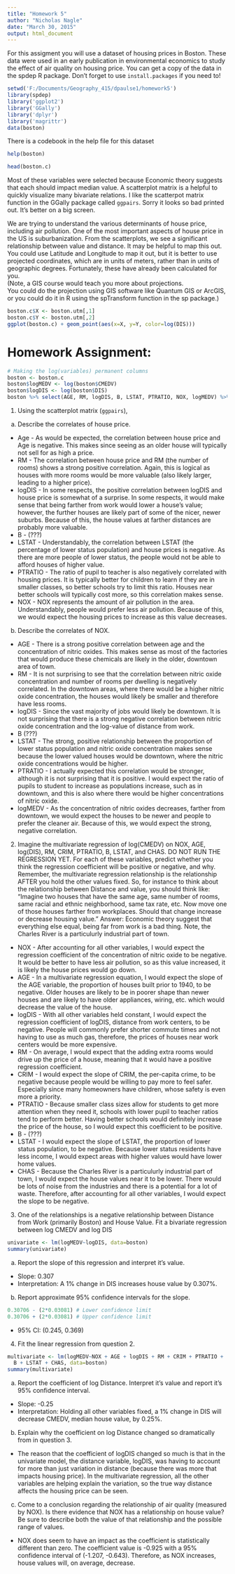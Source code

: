 ```yaml
---
title: "Homework 5"
author: "Nicholas Nagle"
date: "March 30, 2015"
output: html_document
---
```


For this assigment you will use a dataset of housing prices in Boston.
These data were used in an early publication in environmental economics to study the effect of air quality on housing price.
You can get a copy of the data in the spdep R package.
Don't forget to use `install.packages` if you need to!

```r
setwd('F:/Documents/Geography_415/dpaulse1/homework5')
library(spdep)
library('ggplot2')
library('GGally')
library('dplyr')
library('magrittr')
data(boston)
```

There is a codebook in the help file for this dataset
```r
help(boston)
```

```r
head(boston.c)
```

Most of these variables were selected because Economic theory suggests that each should impact median value.  A scatterplot matrix is a helpful to quickly visualize many bivariate relations.  I like the scatterpot matrix function in the GGally package called `ggpairs`.
Sorry it looks so bad printed out.  It's better on a big screen.

We are trying to understand the various determinants of house price, including air pollution.
One of the most important aspects of house price in the US is suburbanization.
From the scatterplots, we see a significant relationship between value and distance.
It may be helpful to map this out.
You could use Latitude and Longitude to map it out, but it is better to use projected coordinates, which are in units of meters, rather than in units of geographic degrees.
Fortunately, these have already been calculated for you.  
(Note, a GIS course would teach you more about projections.  
You could do the projection using GIS software like Quantum GIS or ArcGIS, or you could do it in R using the spTransform function in the sp package.)


```r
boston.c$X <- boston.utm[,1]
boston.c$Y <- boston.utm[,2]
ggplot(boston.c) + geom_point(aes(x=X, y=Y, color=log(DIS)))
```

# Homework Assignment:
```r
# Making the log(variables) permanent columns
boston <- boston.c
boston$logMEDV <- log(boston$CMEDV)
boston$logDIS <- log(boston$DIS)
boston %>% select(AGE, RM, logDIS, B, LSTAT, PTRATIO, NOX, logMEDV) %>% ggpairs()
```

1. Using the scatterplot matrix (`ggpairs`), 
 a. Describe the correlates of house price.
 - Age - As would be expected, the correlation between house price and Age is negative. This makes since seeing as an older house will typically not sell for as high a price.  
 - RM - The correlation between house price and RM (the number of rooms) shows a strong positive correlation. Again, this is logical as houses with more rooms would be more valuable (also likely larger, leading to a higher price).  
 - logDIS - In some respects, the positive correlation between logDIS and house price is somewhat of a surprise. In some respects, it would make sense that being farther from work would lower a house's value; however, the further houses are likely part of some of the nicer, newer suburbs. Because of this, the house values at farther distances are probably more valuable.  
 - B - (???)  
 - LSTAT - Understandably, the correlation between LSTAT (the percentage of lower status population) and house prices is negative. As there are more people of lower status, the people would not be able to afford houses of higher value.  
 - PTRATIO - The ratio of pupil to teacher is also negatively correlated with housing prices. It is typically better for children to learn if they are in smaller classes, so better schools try to limit this ratio. Houses near better schools will typically cost more, so this correlation makes sense.  
 - NOX - NOX represents the amount of air pollution in the area. Understandably, people would prefer less air pollution. Because of this, we would expect the housing prices to increase as this value decreases.  
 b. Describe the correlates of NOX.
 - AGE - There is a strong positive correlation between age and the concentration of nitric oxides. This makes sense as most of the factories that would produce these chemicals are likely in the older, downtown area of town.  
 - RM - It is not surprising to see that the correlation between nitric oxide concentration and number of rooms per dwelling is negatively correlated. In the downtown areas, where there would be a higher nitric oxide concentration, the houses would likely be smaller and therefore have less rooms.  
 - logDIS - Since the vast majority of jobs would likely be downtown. It is not surprising that there is a strong negative correlation between nitric oxide concentration and the log-value of distance from work.  
 - B (???)  
 - LSTAT - The strong, positive relationship between the proportion of lower status population and nitric oxide concentration makes sense because the lower valued houses would be downtown, where the nitric oxide concentrations would be higher.  
 - PTRATIO - I actually expected this correlation would be stronger, although it is not surprising that it is positive. I would expect the ratio of pupils to student to increase as populations increase, such as in downtown, and this is also where there would be higher concentrations of nitric oxide.  
 - logMEDV - As the concentration of nitric oxides decreases, farther from downtown, we would expect the houses to be newer and people to prefer the cleaner air. Because of this, we would expect the strong, negative correlation.  
 
 
2. Imagine the multivariate regression of log(CMEDV) on NOX, AGE, log(DIS), RM, CRIM, PTRATIO, B, LSTAT, and CHAS.  DO NOT RUN THE REGRESSION YET.  For each of these variables, predict whether you think the regression coefficient will be positive or negative, and why.  Remember, the multivariate regression relationship is the relationship AFTER you hold the other values fixed.  So, for instance to think about the relationship between Distance and value, you should think like: "Imagine two houses that have the same age, same number of rooms, same racial and ethnic neighborhood, same tax rate, etc.  Now move one of those houses farther from workplaces.  Should that change increase or decrease housing value."  Answer: Economic theory suggest that everything else equal, being far from work is a bad thing.  Note, the Charles River is a particulurly industrial part of town.  
  - NOX - After accounting for all other variables, I would expect the regression coefficient of the concentration of nitric oxide to be negative. It would be better to have less air pollution, so as this value increased, it is likely the house prices would go down.  
  - AGE - In a multivariate regression equation, I would expect the slope of the AGE variable, the proportion of houses built prior to 1940, to be negative. Older houses are likely to be in poorer shape than newer houses and are likely to have older appliances, wiring, etc. which would decrease the value of the house.   
  - logDIS - With all other variables held constant, I would expect the regression coefficient of logDIS, distance from work centers, to be negative. People will commonly prefer shorter commute times and not having to use as much gas, therefore, the prices of houses near work centers would be more expensive.  
  - RM - On average, I would expect that the adding extra rooms would drive up the price of a house, meaning that it would have a positive regression coefficient.  
  - CRIM - I would expect the slope of CRIM, the per-capita crime, to be negative because people would be willing to pay more to feel safer. Especially since many homeowners have children, whose safety is even more a priority.  
  - PTRATIO - Because smaller class sizes allow for students to get more attention when they need it, schools with lower pupil to teacher ratios tend to perform better. Having better schools would definitely increase the price of the house, so I would expect this coefficient to be positive.  
  - B - (???)  
  - LSTAT - I would expect the slope of LSTAT, the proportion of lower status population, to be negative. Because lower status residents have less income, I would expect areas with higher values would have lower home values.  
  - CHAS - Because the Charles River is a particulurly industrial part of town, I would expect the house values near it to be lower. There would be lots of noise from the industries and there is a potential for a lot of waste. Therefore, after accounting for all other variables, I would expect the slope to be negative.  
  
  
3. One of the relationships is a negative relationship between Distance from Work (primarily Boston) and House Value.  Fit a bivariate regression between log CMEDV and log DIS
```r
univariate <- lm(logMEDV~logDIS, data=boston)
summary(univariate)
```
 a. Report the slope of this regression and interpret it's value.  
 - Slope: 0.307  
 - Interpretation: A 1% change in DIS increases house value by 0.307%.
 b. Report approximate 95% confidence intervals for the slope.
```r
0.30706 - (2*0.03081) # Lower confidence limit
0.30706 + (2*0.03081) # Upper confidence limit
```
 - 95% CI: (0.245, 0.369)  
 
 
4. Fit the linear regression from question 2.
```r
multivariate <- lm(logMEDV~NOX + AGE + logDIS + RM + CRIM + PTRATIO +
  B + LSTAT + CHAS, data=boston)
summary(multivariate)
```
 a. Report the coefficient of log Distance.  Interpret it's value and report it's 95% confidence interval.  
 - Slope: -0.25  
 - Interpretation: Holding all other variables fixed, a 1% change in DIS will decrease CMEDV, median house value, by 0.25%.
 b. Explain why the coefficient on log Distance changed so dramatically from in question 3.  
 - The reason that the coefficient of logDIS changed so much is that in the univariate model, the distance variable, logDIS, was having to account for more than just variation in distance (because there was more that impacts housing price). In the multivariate regression, all the other variables are helping explain the variation, so the true way distance affects the housing price can be seen.  
 c. Come to a conclusion regarding the relationship of air quality (measured by NOX).  Is there evidence that NOX has a relationship on house value?  Be sure to describe both the value of that relationship and the possible range of values.  
 - NOX does seem to have an impact as the coefficient is statistically different than zero. The coefficient value is -0.925 with a 95% confidence interval of
(-1.207, -0.643). Therefore, as NOX increases, house values will, on average, decrease.
 